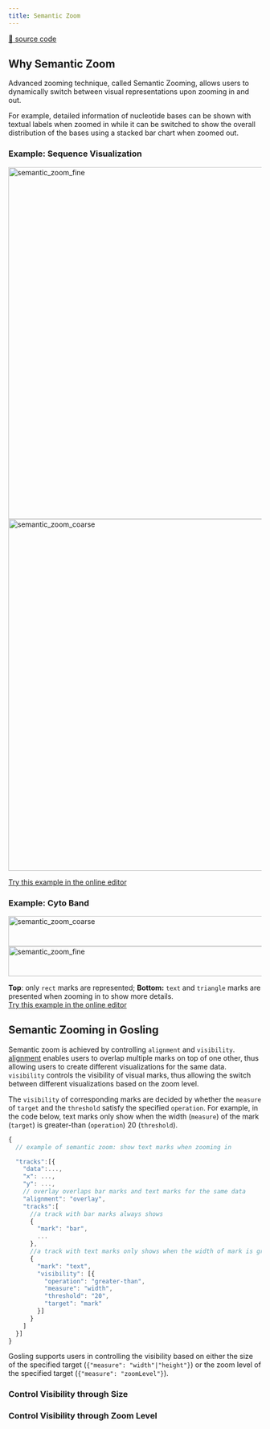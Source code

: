 ```yaml
---
title: Semantic Zoom
---
```



[:link: source code](https://github.com/gosling-lang/gosling.js/blob/43626eaf21417bf36128a405dceeaa6ee00d0851/src/core/gosling.schema.ts#L278)

## Why Semantic Zoom

Advanced zooming technique, called Semantic Zooming, allows users to dynamically switch between visual representations upon zooming in and out. 

For example, detailed information of nucleotide bases can be shown with textual labels when zoomed in while it can be switched to show the overall distribution of the bases using a stacked bar chart when zoomed out.


### Example: Sequence Visualization
<img src="/img/doc_images/semantic_zoom_1.png" alt="semantic_zoom_fine" width="700"/>

<img src="/img/doc_images/semantic_zoom_0.png" alt="semantic_zoom_coarse" width="700"/>  

[Try this example in the online editor](<https://gosling-lang.github.io/gosling.js/?example=doc_semantic_zoom_sequence>)

### Example: Cyto Band
<img src="/img/doc_images/semantic_zoom_2.png" alt="semantic_zoom_coarse" height="60" width="700"/>  

<img src="/img/doc_images/semantic_zoom_3.png" alt="semantic_zoom_fine" height="60" width="700"/> 

**Top**: only `rect` marks are represented; **Bottom:** `text` and `triangle` marks are presented when zooming in to show more details.  
[Try this example in the online editor](<https://gosling-lang.github.io/gosling.js/?example=doc_semantic_zoom_cyto>)

## Semantic Zooming in Gosling

Semantic zoom is achieved by controlling `alignment` and `visibility`.
[alignment](./composition#align-multiple-tracks-in-one-view) enables users to overlap multiple marks on top of one other, thus allowing users to create different visualizations for the same data.
`visibility` controls the visibility of visual marks, thus allowing the switch between different visualizations based on the zoom level.


The `visibility` of corresponding marks are decided by whether the `measure` of `target` and the `threshold` satisfy the specified `operation`.
For example, in the code below, text marks only show when the width (`measure`) of the mark (`target`) is greater-than (`operation`) 20 (`threshold`).

```javascript
{
  // example of semantic zoom: show text marks when zooming in

  "tracks":[{
    "data":...,
    "x": ...,
    "y": ...,
    // overlay overlaps bar marks and text marks for the same data
    "alignment": "overlay",
    "tracks":[
      //a track with bar marks always shows
      {
        "mark": "bar",
        ...
      },
      //a track with text marks only shows when the width of mark is greater than 20 
      {
        "mark": "text",
        "visibility": [{
          "operation": "greater-than",
          "measure": "width",
          "threshold": "20",
          "target": "mark"
        }] 
      }
    ]
  }]
}
```

Gosling supports users in controlling the visibility based on either 
the size of the specified target (`{"measure": "width"|"height"}`) 
or the zoom level of the specified target (`{"measure": "zoomLevel"}`).

### Control Visibility through Size
<TableWrapper GoslingSchema={GoslingSchema} objName='SizeVisibilityCondition' />

### Control Visibility through Zoom Level
<TableWrapper GoslingSchema={GoslingSchema} objName='ZoomLevelVisibilityCondition' />

